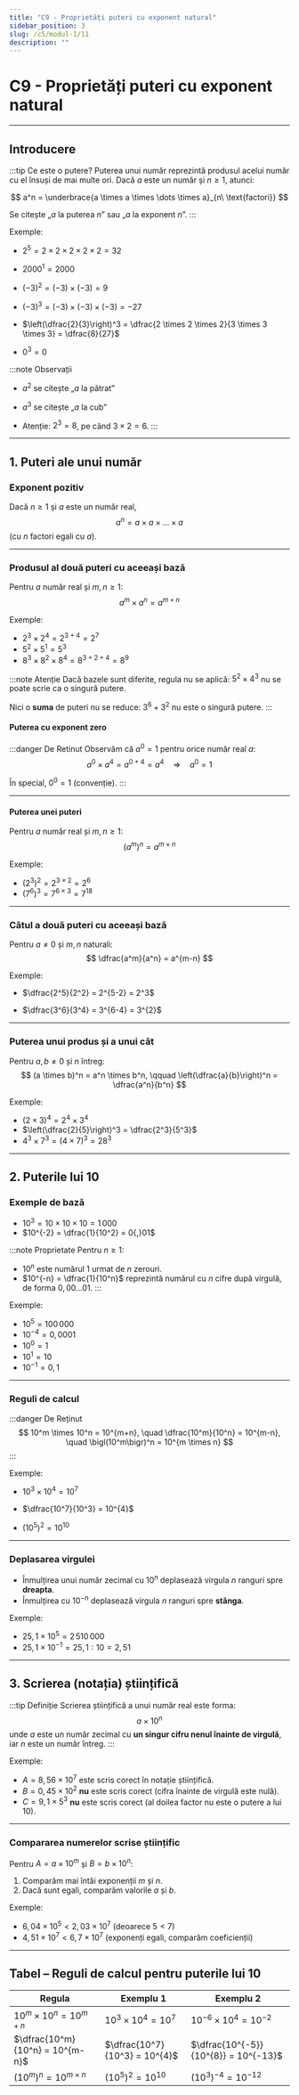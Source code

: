 ```yaml
---
title: "C9 - Proprietăți puteri cu exponent natural"
sidebar_position: 3
slug: /c5/modul-1/11
description: ""
---
```


# C9 - Proprietăți puteri cu exponent natural

---

## Introducere

:::tip Ce este o putere?
Puterea unui număr reprezintă produsul acelui număr cu el însuși de mai multe ori.
Dacă $a$ este un număr și $n \ge 1$, atunci:

$$
a^n = \underbrace{a \times a \times \dots \times a}_{n\ \text{factori}}
$$

Se citește „$a$ la puterea $n$” sau „$a$ la exponent $n$”.
:::

Exemple:

- $2^5 = 2 \times 2 \times 2 \times 2 \times 2 = 32$

- $2000^1 = 2000$

- $(-3)^2 = (-3) \times (-3) = 9$

- $(-3)^3 = (-3) \times (-3) \times (-3) = -27$

- $\left(\dfrac{2}{3}\right)^3 = \dfrac{2 \times 2 \times 2}{3 \times 3 \times 3} = \dfrac{8}{27}$

- $0^3 = 0$

:::note Observații
- $a^2$ se citește „$a$ la pătrat”  

- $a^3$ se citește „$a$ la cub”

- Atenție: $2^3 = 8$, pe când $3 \times 2 = 6$.
:::

---

## 1. Puteri ale unui număr

### Exponent pozitiv

Dacă $n \ge 1$ și $a$ este un număr real,  
$$
a^n = a \times a \times \dots \times a
$$
(cu $n$ factori egali cu $a$).

---

### Produsul al două puteri cu aceeași bază

Pentru $a$ număr real și $m, n \ge 1$:
$$
a^m \times a^n = a^{m+n}
$$

Exemple:

- $2^3 \times 2^4 = 2^{3+4} = 2^7$
- $5^2 \times 5^1 = 5^{3}$
- $8^3 \times 8^2 \times 8^4 = 8^{3+2+4} = 8^{9}$

:::note Atenție
Dacă bazele sunt diferite, regula nu se aplică:
$5^2 \times 4^3$ nu se poate scrie ca o singură putere.

Nici o **suma** de puteri nu se reduce:
$3^6 + 3^2$ nu este o singură putere.
:::

#### Puterea cu exponent zero

:::danger De Retinut
Observăm că $a^0 = 1$ pentru orice număr real $a$:
$$
a^0 \times a^4 = a^{0+4} = a^4
\quad\Rightarrow\quad
a^0 = 1
$$

În special, $0^0 = 1$ (convenție).
:::

---

#### Puterea unei puteri

Pentru $a$ număr real și $m, n \ge 1$:
$$
\bigl(a^m\bigr)^n = a^{m \times n}
$$

Exemple:
- $(2^3)^2 = 2^{3 \times 2} = 2^6$
- $(7^6)^3 = 7^{6 \times 3} = 7^{18}$

---

### Câtul a două puteri cu aceeași bază

Pentru $a \neq 0$ și $m, n$ naturali:
$$
\dfrac{a^m}{a^n} = a^{m-n}
$$

Exemple:

- $\dfrac{2^5}{2^2} = 2^{5-2} = 2^3$

- $\dfrac{3^6}{3^4} = 3^{6-4} = 3^{2}$


---

### Puterea unui produs și a unui cât

Pentru $a, b \neq 0$ și $n$ întreg:
$$
(a \times b)^n = a^n \times b^n,
\qquad
\left(\dfrac{a}{b}\right)^n = \dfrac{a^n}{b^n}
$$

Exemple:

- $(2 \times 3)^4 = 2^4 \times 3^4$
- $\left(\dfrac{2}{5}\right)^3 = \dfrac{2^3}{5^3}$
- $4^3 \times 7^3 = (4 \times 7)^3 = 28^3$

---

## 2. Puterile lui 10

### Exemple de bază

- $10^3 = 10 \times 10 \times 10 = 1\,000$
- $10^{-2} = \dfrac{1}{10^2} = 0{,}01$

:::note Proprietate
Pentru $n \ge 1$:
- $10^n$ este numărul 1 urmat de $n$ zerouri.
- $10^{-n} = \dfrac{1}{10^n}$ reprezintă numărul cu $n$ cifre după virgulă, de forma $0,00\dots 01$.
:::

Exemple:
- $10^5 = 100\,000$
- $10^{-4} = 0{,}0001$
- $10^0 = 1$
- $10^1 = 10$
- $10^{-1} = 0{,}1$

---

### Reguli de calcul

:::danger De Reținut
$$
10^m \times 10^n = 10^{m+n}, \quad
\dfrac{10^m}{10^n} = 10^{m-n}, \quad
\bigl(10^m\bigr)^n = 10^{m \times n}
$$
:::

Exemple:

- $10^3 \times 10^4 = 10^{7}$

- $\dfrac{10^7}{10^3} = 10^{4}$

- $\bigl(10^5\bigr)^2 = 10^{10}$

---

### Deplasarea virgulei

- Înmulțirea unui număr zecimal cu $10^n$ deplasează virgula $n$ ranguri spre **dreapta**.
- Înmulțirea cu $10^{-n}$ deplasează virgula $n$ ranguri spre **stânga**.

Exemple:

- $25{,}1 \times 10^5 = 2\,510\,000$
- $25{,}1 \times 10^{-1} = 25,1 : 10 = 2{,}51$

---

## 3. Scrierea (notația) științifică

:::tip Definiție
Scrierea științifică a unui număr real este forma:
$$
a \times 10^n
$$
unde $a$ este un număr zecimal cu **un singur cifru nenul înainte de virgulă**, iar $n$ este un număr întreg.
:::

Exemple:

- $A = 8{,}56 \times 10^7$ este scris corect în notație științifică.
- $B = 0{,}45 \times 10^{2}$ **nu** este scris corect (cifra înainte de virgulă este nulă).
- $C = 9{,}1 \times 5^3$ **nu** este scris corect (al doilea factor nu este o putere a lui 10).

---

### Compararea numerelor scrise științific

Pentru $A = a \times 10^m$ și $B = b \times 10^n$:

1. Comparăm mai întâi exponenții $m$ și $n$.  
2. Dacă sunt egali, comparăm valorile $a$ și $b$.

Exemple:

- $6{,}04 \times 10^5 < 2{,}03 \times 10^7$ (deoarece $5<7$)
- $4{,}51 \times 10^7 < 6{,}7 \times 10^7$ (exponenți egali, comparăm coeficienții)

---


## Tabel – Reguli de calcul pentru puterile lui $10$

| Regula | Exemplu 1 | Exemplu 2 |
|--------|----------|----------|
| $10^m \times 10^n = 10^{m+n}$ | $10^3 \times 10^4 = 10^{7}$ | $10^{-6} \times 10^{4} = 10^{-2}$ |
| $\dfrac{10^m}{10^n} = 10^{m-n}$ | $\dfrac{10^7}{10^3} = 10^{4}$ | $\dfrac{10^{-5}}{10^{8}} = 10^{-13}$ |
| $\bigl(10^m\bigr)^n = 10^{m \times n}$ | $(10^5)^2 = 10^{10}$ | $(10^3)^{-4} = 10^{-12}$ |
